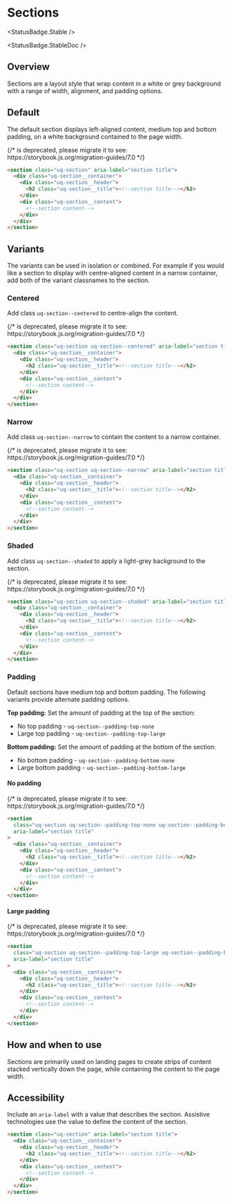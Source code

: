 
<Meta of={SectionsStories} />

# Sections

<StatusBadge.Stable />

<StatusBadge.StableDoc />

## Overview

Sections are a layout style that wrap content in a white or grey background with a range of width, alignment, and padding options.

## Default

The default section displays left-aligned content, medium top and bottom padding, on a white background contained to the page width.

<Canvas sourceState="hidden">
  {/* <Story id="layout-sections--sections-default" /> is deprecated, please migrate it to <Story of={referenceToStory} /> see: https://storybook.js.org/migration-guides/7.0 */}

  <Story id="layout-sections--sections-default" />
</Canvas>

```html
<section class="uq-section" aria-label="section title">
  <div class="uq-section__container">
    <div class="uq-section__header">
      <h2 class="uq-section__title"><!--section title--></h2>
    </div>
    <div class="uq-section__content">
      <!--section content-->
    </div>
  </div>
</section>
```

## Variants

The variants can be used in isolation or combined. For example if you would like a section to display with centre-aligned content in a narrow container, add both of the variant classnames to the section.

### Centered

Add class `uq-section--centered` to centre-align the content.

<Canvas sourceState="hidden">
  {/* <Story id="layout-sections--sections-centered" /> is deprecated, please migrate it to <Story of={referenceToStory} /> see: https://storybook.js.org/migration-guides/7.0 */}

  <Story id="layout-sections--sections-centered" />
</Canvas>

```html
<section class="uq-section uq-section--centered" aria-label="section title">
  <div class="uq-section__container">
    <div class="uq-section__header">
      <h2 class="uq-section__title"><!--section title--></h2>
    </div>
    <div class="uq-section__content">
      <!--section content-->
    </div>
  </div>
</section>
```

### Narrow

Add class `uq-section--narrow` to contain the content to a narrow container.

<Canvas sourceState="hidden">
  {/* <Story id="layout-sections--sections-narrow" /> is deprecated, please migrate it to <Story of={referenceToStory} /> see: https://storybook.js.org/migration-guides/7.0 */}

  <Story id="layout-sections--sections-narrow" />
</Canvas>

```html
<section class="uq-section uq-section--narrow" aria-label="section title">
  <div class="uq-section__container">
    <div class="uq-section__header">
      <h2 class="uq-section__title"><!--section title--></h2>
    </div>
    <div class="uq-section__content">
      <!--section content-->
    </div>
  </div>
</section>
```

### Shaded

Add class `uq-section--shaded` to apply a light-grey background to the section.

<Canvas sourceState="hidden">
  {/* <Story id="layout-sections--sections-shaded" /> is deprecated, please migrate it to <Story of={referenceToStory} /> see: https://storybook.js.org/migration-guides/7.0 */}

  <Story id="layout-sections--sections-shaded" />
</Canvas>

```html
<section class="uq-section uq-section--shaded" aria-label="section title">
  <div class="uq-section__container">
    <div class="uq-section__header">
      <h2 class="uq-section__title"><!--section title--></h2>
    </div>
    <div class="uq-section__content">
      <!--section content-->
    </div>
  </div>
</section>
```

### Padding

Default sections have medium top and bottom padding. The following variants provide alternate padding options.

**Top padding:** Set the amount of padding at the top of the section:

*   No top padding - `uq-section--padding-top-none`
*   Large top padding - `uq-section--padding-top-large`

**Bottom padding:** Set the amount of padding at the bottom of the section:

*   No bottom padding - `uq-section--padding-bottom-none`
*   Large bottom padding - `uq-section--padding-bottom-large`

#### No padding

<Canvas sourceState="hidden">
  {/* <Story id="layout-sections--sections-no-padding" /> is deprecated, please migrate it to <Story of={referenceToStory} /> see: https://storybook.js.org/migration-guides/7.0 */}

  <Story id="layout-sections--sections-no-padding" />
</Canvas>

```html
<section
  class="uq-section uq-section--padding-top-none uq-section--padding-bottom-none"
  aria-label="section title"
>
  <div class="uq-section__container">
    <div class="uq-section__header">
      <h2 class="uq-section__title"><!--section title--></h2>
    </div>
    <div class="uq-section__content">
      <!--section content-->
    </div>
  </div>
</section>
```

#### Large padding

<Canvas sourceState="hidden">
  {/* <Story id="layout-sections--sections-large-padding" /> is deprecated, please migrate it to <Story of={referenceToStory} /> see: https://storybook.js.org/migration-guides/7.0 */}

  <Story id="layout-sections--sections-large-padding" />
</Canvas>

```html
<section
  class="uq-section uq-section--padding-top-large uq-section--padding-bottom-large"
  aria-label="section title"
>
  <div class="uq-section__container">
    <div class="uq-section__header">
      <h2 class="uq-section__title"><!--section title--></h2>
    </div>
    <div class="uq-section__content">
      <!--section content-->
    </div>
  </div>
</section>
```

## How and when to use

Sections are primarily used on landing pages to create strips of content stacked vertically down the page, while containing the content to the page width.

## Accessibility

Include an `aria-label` with a value that describes the section. Assistive technologies use the value to define the content of the section.

```html
<section class="uq-section" aria-label="section title">
  <div class="uq-section__container">
    <div class="uq-section__header">
      <h2 class="uq-section__title"><!--section title--></h2>
    </div>
    <div class="uq-section__content">
      <!--section content-->
    </div>
  </div>
</section>
```
